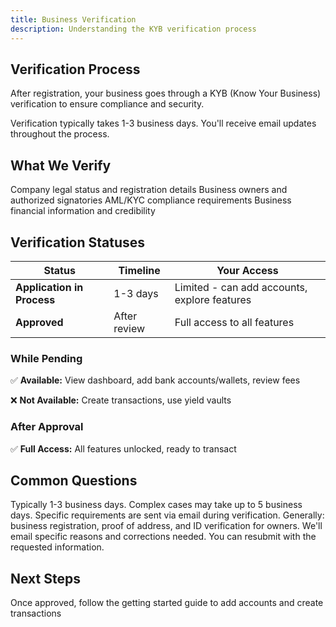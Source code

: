 ```yaml
---
title: Business Verification
description: Understanding the KYB verification process
---
```


## Verification Process

After registration, your business goes through a KYB (Know Your Business) verification to ensure compliance and security.

<Info>
  Verification typically takes 1-3 business days. You'll receive email updates throughout the process.
</Info>

## What We Verify

<CardGroup cols={2}>
  <Card title="Business Registration" icon="building">
    Company legal status and registration details
  </Card>
  <Card title="Identity Verification" icon="id-card">
    Business owners and authorized signatories
  </Card>
  <Card title="Compliance Check" icon="shield-check">
    AML/KYC compliance requirements
  </Card>
  <Card title="Financial Standing" icon="chart-line">
    Business financial information and credibility
  </Card>
</CardGroup>

## Verification Statuses

| Status | Timeline | Your Access |
|--------|----------|-------------|
| **Application in Process** | 1-3 days | Limited - can add accounts, explore features |
| **Approved** | After review | Full access to all features |

### While Pending

✅ **Available:** View dashboard, add bank accounts/wallets, review fees

❌ **Not Available:** Create transactions, use yield vaults

### After Approval

✅ **Full Access:** All features unlocked, ready to transact

## Common Questions

<AccordionGroup>
  <Accordion title="How long does verification take?">
    Typically 1-3 business days. Complex cases may take up to 5 business days.
  </Accordion>
  
  <Accordion title="What documents do I need?">
    Specific requirements are sent via email during verification. Generally: business registration, proof of address, and ID verification for owners.
  </Accordion>
  
  <Accordion title="What if verification is rejected?">
    We'll email specific reasons and corrections needed. You can resubmit with the requested information.
  </Accordion>
</AccordionGroup>

## Next Steps

<Card title="Start Using the Platform" icon="arrow-right" href="/guides/payments/getting-started">
  Once approved, follow the getting started guide to add accounts and create transactions
</Card>
